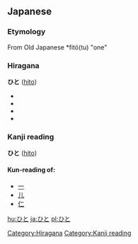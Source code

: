 ==Japanese==                                          
===Etymology===

From Old Japanese *fitö(tu) "one"

===Hiragana===

[[Category:Hiragana]]
'''ひと''' ([[hito]])
*{{japdef|人|[[person]]}}
*{{japdef|費途|way of [[spending]]}}
*{{japdef|匪徒|[[bandit]]}}
*{{japdef|非と|[[condemning]]}}

===Kanji reading===
[[Category:Kanji reading]]
'''ひと''' ([[hito]])
====Kun-reading of:====
*[[一]]
*[[儿]]
*[[仁]]

[[hu:ひと]]
[[ja:ひと]]
[[pl:ひと]]